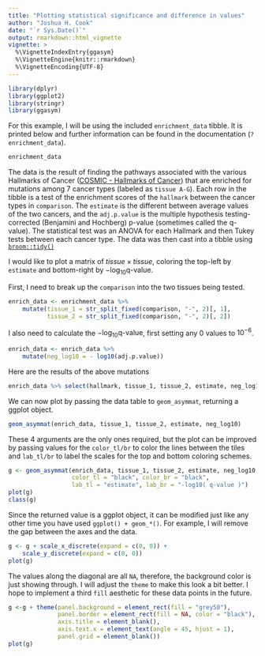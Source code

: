 ```yaml
---
title: "Plotting statistical significance and difference in values"
author: "Joshua H. Cook"
date: "`r Sys.Date()`"
output: rmarkdown::html_vignette
vignette: >
  %\VignetteIndexEntry{ggasym}
  %\VignetteEngine{knitr::rmarkdown}
  %\VignetteEncoding{UTF-8}
---
```


```r
library(dplyr)
library(ggplot2)
library(stringr)
library(ggasym)
```

For this example, I will be using the included `enrichment_data` tibble. It is printed below and further information can be found in the documentation (`?enrichment_data`).

```r
enrichment_data
```

The data is the result of finding the pathways associated with the various Hallmarks of Cancer ([COSMIC - Hallmarks of Cancer](https://cosmic-blog.sanger.ac.uk/hallmarks-cancer/)) that are enriched for mutations among 7 cancer types (labeled as `tissue A-G`). Each row in the tibble is a test of the enrichment scores of the `hallmark` between the cancer types in `comparison`. The `estimate` is the different between average values of the two cancers, and the `adj.p.value` is the multiple hypothesis testing-corrected (Benjamini and Hochberg) p-value (sometimes called the q-value). The statistical test was an ANOVA for each Hallmark and then Tukey tests between each cancer type. The data was then cast into a tibble using [`broom::tidy()`](https://broom.tidyverse.org)

I would like to plot a matrix of $tissue \times tissue$, coloring the top-left by `estimate` and bottom-right by $-\log_{10} \text{q-value}$. 

First, I need to break up the `comparison` into the two tissues being tested.

```r
enrich_data <- enrichment_data %>%
    mutate(tissue_1 = str_split_fixed(comparison, "-", 2)[, 1],
           tissue_2 = str_split_fixed(comparison, "-", 2)[, 2])
```

I also need to calculate the $-\log_{10} \text{q-value}$, first setting any $0$ values to $10^{-6}$.

```r
enrich_data <- enrich_data %>%
    mutate(neg_log10 = - log10(adj.p.value)) 
```

Here are the results of the above mutations

```r
enrich_data %>% select(hallmark, tissue_1, tissue_2, estimate, neg_log10)
```

We can now plot by passing the data table to `geom_asymmat`, returning a ggplot object.

```r
geom_asymmat(enrich_data, tissue_1, tissue_2, estimate, neg_log10)
```

These 4 arguments are the only ones required, but the plot can be improved by passing values for the `color_tl/br` to color the lines between the tiles and `lab_tl/br` to label the scales for the top and bottom coloring schemes.

```r
g <- geom_asymmat(enrich_data, tissue_1, tissue_2, estimate, neg_log10,
                  color_tl = "black", color_br = "black",
                  lab_tl = "estimate", lab_br = "-log10( q-value )")
plot(g)
class(g)
```

Since the returned value is a ggplot object, it can be modified just like any other time you have used `ggplot() + geom_*()`. For example, I will remove the gap between the axes and the data.

```r
g <- g + scale_x_discrete(expand = c(0, 0)) +
    scale_y_discrete(expand = c(0, 0))
plot(g)
```

The values along the diagonal are all `NA`, therefore, the background color is just showing through. I will adjust the `theme` to make this look a bit better. I hope to implement a third `fill` aesthetic for these data points in the future.

```r
g <-g + theme(panel.background = element_rect(fill = "grey50"),
              panel.border = element_rect(fill = NA, color = "black"),
              axis.title = element_blank(),
              axis.text.x = element_text(angle = 45, hjust = 1),
              panel.grid = element_blank())
plot(g)
```

